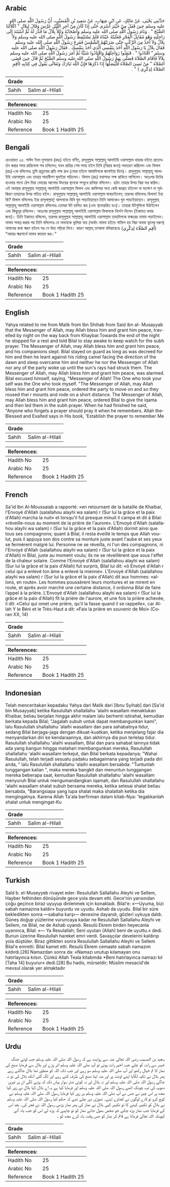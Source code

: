 ## Arabic


<div dir="rtl" lang="ar" style={{fontSize:'larger',backgroundColor:'#f8f9fa',padding:20}}>
حَدَّثَنِي يَحْيَى، عَنْ مَالِكٍ، عَنِ ابْنِ شِهَابٍ، عَنْ سَعِيدِ بْنِ الْمُسَيَّبِ، أَنَّ رَسُولَ اللَّهِ صلى الله عليه وسلم حِينَ قَفَلَ مِنْ خَيْبَرَ أَسْرَى حَتَّى إِذَا كَانَ مِنْ آخِرِ اللَّيْلِ عَرَّسَ وَقَالَ لِبِلاَلٍ ‏"‏ اكْلأْلَنَا الصُّبْحَ ‏"‏ ‏.‏ وَنَامَ رَسُولُ اللَّهِ صلى الله عليه وسلم وَأَصْحَابُهُ وَكَلأَ بِلاَلٌ مَا قُدِّرَ لَهُ ثُمَّ اسْتَنَدَ إِلَى رَاحِلَتِهِ وَهُوَ مُقَابِلُ الْفَجْرِ فَغَلَبَتْهُ عَيْنَاهُ فَلَمْ يَسْتَيْقِظْ رَسُولُ اللَّهِ صلى الله عليه وسلم وَلاَ بِلاَلٌ وَلاَ أَحَدٌ مِنَ الرَّكْبِ حَتَّى ضَرَبَتْهُمُ الشَّمْسُ فَفَزِعَ رَسُولُ اللَّهِ صلى الله عليه وسلم فَقَالَ بِلاَلٌ يَا رَسُولَ اللَّهِ أَخَذَ بِنَفْسِي الَّذِي أَخَذَ بِنَفْسِكَ ‏.‏ فَقَالَ رَسُولُ اللَّهِ صلى الله عليه وسلم ‏"‏ اقْتَادُوا ‏"‏ ‏.‏ فَبَعَثُوا رَوَاحِلَهُمْ وَاقْتَادُوا شَيْئًا ثُمَّ أَمَرَ رَسُولُ اللَّهِ صلى الله عليه وسلم بِلاَلاً فَأَقَامَ الصَّلاَةَ فَصَلَّى بِهِمْ رَسُولُ اللَّهِ صلى الله عليه وسلم الصُّبْحَ ثُمَّ قَالَ حِينَ قَضَى الصَّلاَةَ ‏"‏ مَنْ نَسِيَ الصَّلاَةَ فَلْيُصَلِّهَا إِذَا ذَكَرَهَا فَإِنَّ اللَّهَ تَبَارَكَ وَتَعَالَى يَقُولُ فِي كِتَابِهِ ‏(‏أَقِمِ الصَّلاَةَ لِذِكْرِي ‏)‏ ‏"‏ ‏.‏
</div>
<div style={{backgroundColor:'#f8f9fa',padding:20, marginBottom: 10}}><table> <thead> <tr> <th>Grade</th> <th></th> </tr> </thead> <tbody> <tr><td>Sahih</td><td>Salim al-Hilali</td></tr></tbody></table><table> <thead> <tr> <th>References:</th> <th></th> </tr> </thead> <tbody><tr><td>Hadith No</td><td>25</td></tr><tr><td>Arabic No</td><td>25</td></tr><tr><td>Reference</td><td>Book 1 Hadith 25</td></tr></tbody></table></div>

## Bengali


<div dir="ltr" lang="bn" style={{fontSize:'larger',backgroundColor:'#f8f9fa',padding:20}}>
রেওয়ায়ত ২৫. সাঈদ ইবন মুসায়্যাব (রহঃ) হইতে বর্ণিত, রাসূলুল্লাহ সাল্লাল্লাহু আলাইহি ওয়াসাল্লাম খায়বর হইতে প্রত্যাবর্তন করার সময় রাত্রিবেলা পথ চলিলেন; যখন রাত্রির শেষ সময় হইল তিনি (নিদ্রার জন্য) অবতরণ করিলেন এবং বিলাল (রাঃ)-কে বলিলেনঃ তুমি প্রত্যুষের প্রতি লক্ষ রাখ (ভোর হইলে আমাদিগকে জাগাইয়া দিবে)। রাসূলুল্লাহ সাল্লাল্লাহু আলাইহি ওয়াসাল্লাম এবং তাহার সাহাবীগণ ঘুমাইয়া পড়িলেন। বিলাল (রাঃ) যথাসাধ্য লক্ষ রাখিতে লাগিলেন। অতঃপর উটের হাওদার সাথে ঠেস দিয়া ভোরের আলোর উদয়ের স্থানকে সম্মুখে রাখিয়া বসিলেন। হঠাৎ তাহার উপর নিদ্রা ভর করিল। এই অবস্থায় রাসূলুল্লাহ সাল্লাল্লাহু আলাইহি ওয়াসাল্লাম বিলাল এবং কাফিলার অন্য কেউ জাগ্রত হইলেন না যতক্ষণ না সূর্যকিরণ তাহাদের উপর পতিত হইল। রাসূলুল্লাহ সাল্লাল্লাহু আলাইহি ওয়াসাল্লাম ঘাবড়াইলেন; তারপর বলিলেনঃ বিলাল! ইহা কি? বিলাল বলিলেনঃ ইয়া রাসূলাল্লাহ্! আপনাকে যিনি ঘুম পাড়াইয়াছেন তিনি আমাকেও ঘুম পাড়াইয়াছেন। রাসূলুল্লাহ্ সাল্লাল্লাহু আলাইহি ওয়াসাল্লাম বলিলেনঃ তোমরা উট চালিত কর (এবং স্থানান্তরিত হও)। তাহারা উটগুলিকে উঠাইলেন এবং কিছুদূর চলিলেন। অতঃপর রাসূলুল্লাহ সাল্লাল্লাহু আলাইহি ওয়াসাল্লাম বিলালকে নির্দেশ দিলেন (ইকামত বলার জন্য)। তিনি ইকামত বলিলেন, তারপর রাসূলুল্লাহ সাল্লাল্লাহু আলাইহি ওয়াসাল্লাম তাহাদিগকে ফজরের নামায পড়াইলেন। নামায সমাপ্ত করার পর তিনি বলিলেনঃ যে নামাযকে ভুলিয়া যায় (অর্থাৎ নামায হইতে গাফিল হয় নিদ্রা অথবা ভুলের দরুন) নামাযের কথা স্মরণ হইলে পর সে উহা পড়িয়া নিবে। কারণ আল্লাহ্ তাআলা বলিয়াছেনঃ (أَقِمِ الصَّلَاةَ لِذِكْرِي) “আমার স্মরণার্থে নামায কায়েম কর।”
</div>
<div style={{backgroundColor:'#f8f9fa',padding:20, marginBottom: 10}}><table> <thead> <tr> <th>Grade</th> <th></th> </tr> </thead> <tbody> <tr><td>Sahih</td><td>Salim al-Hilali</td></tr></tbody></table><table> <thead> <tr> <th>References:</th> <th></th> </tr> </thead> <tbody><tr><td>Hadith No</td><td>25</td></tr><tr><td>Arabic No</td><td>25</td></tr><tr><td>Reference</td><td>Book 1 Hadith 25</td></tr></tbody></table></div>

## English


<div dir="ltr" lang="en" style={{fontSize:'larger',backgroundColor:'#f8f9fa',padding:20}}>
Yahya related to me from Malik from Ibn Shihab from Said ibn al- Musayyab that the Messenger of Allah, may Allah bless him and grant him peace, travelled by night on the way back from Khaybar.Towards the end of the night he stopped for a rest and told Bilal to stay awake to keep watch for the subh prayer. The Messenger of Allah, may Allah bless him and grant him peace, and his companions slept. Bilal stayed on guard as long as was decreed for him and then he leant against his riding camel facing the direction of the dawn and sleep overcame him and neither he nor the Messenger of Allah nor any of the party woke up until the sun's rays had struck them. The Messenger of Allah, may Allah bless him and grant him peace, was alarmed. Bilal excused himself, saying, "Messenger of Allah! The One who took your self was the One who took myself. "The Messenger of Allah, may Allah bless him and grant him peace, ordered the party to move on and so they roused thei r mounts and rode on a short distance. The Messenger of Allah, may Allah bless him and grant him peace, ordered Bilal to give the iqama and then led them in the subh prayer. When he had finished he said, "Anyone who forgets a prayer should pray it when he remembers. Allah theBlessed and Exalted says in His book, 'Establish the prayer to remember Me
</div>
<div style={{backgroundColor:'#f8f9fa',padding:20, marginBottom: 10}}><table> <thead> <tr> <th>Grade</th> <th></th> </tr> </thead> <tbody> <tr><td>Sahih</td><td>Salim al-Hilali</td></tr></tbody></table><table> <thead> <tr> <th>References:</th> <th></th> </tr> </thead> <tbody><tr><td>Hadith No</td><td>25</td></tr><tr><td>Arabic No</td><td>25</td></tr><tr><td>Reference</td><td>Book 1 Hadith 25</td></tr></tbody></table></div>

## French


<div dir="ltr" lang="fr" style={{fontSize:'larger',backgroundColor:'#f8f9fa',padding:20}}>
Sa'id Ibn Al-Moussaiab a rapporté: «en retournant de la bataille de Khaibar, l'Envoyé d'Allah (salallahou alayhi wa salam) r (Sur lui la grâce et la paix d'Allah) marcha la nuit» et lorsqu'il fut presque minuit il campa et dit à Bilal: «réveille-nous au moment de la prière de l'aurore». L'Envoyé d'Allah (salallahou alayhi wa salam) r (Sur lui la grâce et la paix d'Allah) dormit ainsi que tous ses compagnons; quant à Bilal, il resta éveillé le temps que Allah voulut, puis il appuya son dos contre sa monture juste avant l'aube et ses yeux se fermèrent malgré lui. Personne ne se réveilla, ni l'un des compagnons, ni l'Envoyé d'Allah (salallahou alayhi wa salam) r (Sur lui la grâce et la paix d'Allah) ni Bilal, juste au moment voulu; ils ne se réveillèrent que sous l'effet de la chaleur solaire. Comme l'Envoyé d'Allah (salallahou alayhi wa salam) (Sur lui la grâce et la paix d'Allah) fut surpris, Bilal lui dit: «ô Envoyé d'Allah r celui qui a enlevé ton âme a enlevé la mienne». L'Envoyé d'Allah (salallahou alayhi wa salam) r (Sur lui la grâce et la paix d'Allah) dit aux hommes: «allons, en route». Les hommes poussèrent leurs montures et se mirent en route, et après avoir marché une certaine distance, il ordonna Bilal de faire l’appel à la prière. L'Envoyé d'Allah (salallahou alayhi wa salam) r (Sur lui la grâce et la paix d'Allah) fit la prière de l'aurore, et une fois la prière achevée, il dit: «Celui qui omet une prière, qu'il la fasse quand il se rappelle», car Allah Y le Béni et le Très-Haut a dit: «Fais la prière en souvenir de Moi» (Coran XX, 14)
</div>
<div style={{backgroundColor:'#f8f9fa',padding:20, marginBottom: 10}}><table> <thead> <tr> <th>Grade</th> <th></th> </tr> </thead> <tbody> <tr><td>Sahih</td><td>Salim al-Hilali</td></tr></tbody></table><table> <thead> <tr> <th>References:</th> <th></th> </tr> </thead> <tbody><tr><td>Hadith No</td><td>25</td></tr><tr><td>Arabic No</td><td>25</td></tr><tr><td>Reference</td><td>Book 1 Hadith 25</td></tr></tbody></table></div>

## Indonesian


<div dir="ltr" lang="id" style={{fontSize:'larger',backgroundColor:'#f8f9fa',padding:20}}>
Telah menceritakan kepadaku Yahya dari Malik dari [Ibnu Syihab] dari [Sa'id bin Musayyab] ketika Rasulullah shallallahu 'alaihi wasallam menaklukan Khaibar, beliau berjalan hingga akhir malam lalu berhenti istirahat, kemudian berkata kepada Bilal; "Jagalah subuh untuk dapat membangunkan kami", lalu Rasulullah shallallahu 'alaihi wasallam dan para sahabatnya tidur, sedang Bilal berjaga-jaga dengan dikuat-kuatkan, ketika menjelang fajar dia menyandarkan diri ke kendaraannya, dan akhirnya dia pun terlelap tidur. Rasulullah shallallahu 'alaihi wasallam, Bilal dan para sahabat lainnya tidak ada yang bangun hingga matahari membangunkan mereka, Rasulullah shallallahu 'alaihi wasallam terkejut, dan Bilal berkata kepadanya; "Wahai Rasulullah, telah terjadi sesuatu padaku sebagaimana yang terjadi pada diri anda, " lalu Rasulullah shallallahu 'alaihi wasallam bersabda: "Tuntunlah tunggangan kalian ", maka mereka bangkit dan menuntun tunggangan mereka beberapa saat, kemudian Rasulullah shallallahu 'alaihi wasallam menyuruh Bilal untuk mengumandangkan iqamah, dan Rasulullah shallallahu 'alaihi wasallam shalat subuh bersama mereka, ketika selesai shalat beliau bersabda, "Barangsiapa yang lupa shalat maka shalatlah ketika dia mengingatnya. Karena Allah Ta'ala berfirman dalam kitab-Nya: 'tegakkanlah shalat untuk mengingat-Ku
</div>
<div style={{backgroundColor:'#f8f9fa',padding:20, marginBottom: 10}}><table> <thead> <tr> <th>Grade</th> <th></th> </tr> </thead> <tbody> <tr><td>Sahih</td><td>Salim al-Hilali</td></tr></tbody></table><table> <thead> <tr> <th>References:</th> <th></th> </tr> </thead> <tbody><tr><td>Hadith No</td><td>25</td></tr><tr><td>Arabic No</td><td>25</td></tr><tr><td>Reference</td><td>Book 1 Hadith 25</td></tr></tbody></table></div>

## Turkish


<div dir="ltr" lang="tr" style={{fontSize:'larger',backgroundColor:'#f8f9fa',padding:20}}>
Saîd b. el-Museyyeb rivayet eder: Resulullah Sallallahu Aleyhi ve Sellem, Hayber fethinden dönüşünde gece yola devam etti. Gece'nin yarısından çoğu geçince biraz uyuyup dinlenmek için konakladı. Bilal'e: «—Uyuma, bizi sabah namazına kaldır» buyurdu ve uyudu. Ashab da uyudu. Bilal bir süre bekledikten sonra —sabaha karşı— devesine dayandı, gözleri uykuya daldı. Güneş doğup yüzlerine vuruncaya kadar ne Resulullah Sallallahu Aleyhi ve Sellem, ne Bilal, ne de Ashab uyandı. Resulü Ekrem birden heyecanla uyanınca, Bilal: «— Ya Resulallah; Seni uyutan (Allah) beni de uyuttu.» dedi. Bunun üzerine Resulullah hareket emri verdi. Savaşçılar develerini kaldırıp yola düştüler. Biraz gittikten sonra Resulullah Sallallahu Aleyhi ve Sellem Bilal'e emretti. Bilal kamet etti. Resulü Ekrem cemaate sabah namazım kıldırdı.[26] Namazdan sonra da: «Namazı unutup kılamayan onu hatırlayınca kılsın. Çünkü Allah Teala kitabmda *Beni hatırlayınca namazı kıl [Taha 14] buyurur» dedi.[28] Bu hadis, mürseldir; Müslim mesacid'de mevsul olarak yer almaktadır
</div>
<div style={{backgroundColor:'#f8f9fa',padding:20, marginBottom: 10}}><table> <thead> <tr> <th>Grade</th> <th></th> </tr> </thead> <tbody> <tr><td>Sahih</td><td>Salim al-Hilali</td></tr></tbody></table><table> <thead> <tr> <th>References:</th> <th></th> </tr> </thead> <tbody><tr><td>Hadith No</td><td>25</td></tr><tr><td>Arabic No</td><td>25</td></tr><tr><td>Reference</td><td>Book 1 Hadith 25</td></tr></tbody></table></div>

## Urdu


<div dir="rtl" lang="ur" style={{fontSize:'larger',backgroundColor:'#f8f9fa',padding:20}}>
سعید بن المسیب رضی اللہ تعالیٰ عنہ سے روایت ہے کہ رسول اللہ صلی اللہ علیہ وسلم جب لوٹے جنگ خیبر سے رات کو چلے جب اخیر رات ہوئی تو آپ صلی اللہ علیہ وسلم اتر پڑے اور بلال سے فرمایا صبح کی نماز کا تم خیال رکھو اور آپ صلی اللہ علیہ وسلم سو رہے اور جب تک اللہ کو منظور تھا بلال جاگتے رہے پھر بلال نے تکیہ لگایا اپنے اونٹ پر اور منہ اپنا صبح کی طرف کئے رہے اور لگ گئی آنکھ بلال کی تو نہ جاگے رسول اللہ صلی اللہ علیہ وسلم اور نہ بلال اور نہ کوئی شتر سوار یہاں تک کہ پڑنے لگی ان پر تیزی دھوپ کی تب چونک اٹھے رسول اللہ صلی اللہ علیہ وسلم اور فرمایا کیا ہے یہ اے بلال کہا بلال نے زور کیا مجھ پر اس چیز نے جس نے آپ صلی اللہ علیہ وسلم پر زور کیا فرمایا رسول اللہ صلی اللہ علیہ وسلم نے کوچ کرو تو لادے لوگوں نے کجاوے اپنے۔ تھوڑٰی دور چلے تھے کہ حکم کیا رسول اللہ صلی اللہ علیہ وسلم نے بلال کو تکبیر کہنے کا تو تکبیر کہی بلال نے نماز کی پھر نماز پڑھی رسول اللہ نے فجر کی۔ بعد اس کے فرمایا جب نماز پڑھ چکے جو شخص بھول جائے نماز کو تو چاہیے کہ پڑھ لے اس کو جب یاد آئے کیونکہ اللہ تعالیٰ فرماتا ہے قائم کر نماز کو جس وقت یاد کرے مجھ کو ۔
</div>
<div style={{backgroundColor:'#f8f9fa',padding:20, marginBottom: 10}}><table> <thead> <tr> <th>Grade</th> <th></th> </tr> </thead> <tbody> <tr><td>Sahih</td><td>Salim al-Hilali</td></tr></tbody></table><table> <thead> <tr> <th>References:</th> <th></th> </tr> </thead> <tbody><tr><td>Hadith No</td><td>25</td></tr><tr><td>Arabic No</td><td>25</td></tr><tr><td>Reference</td><td>Book 1 Hadith 25</td></tr></tbody></table></div>